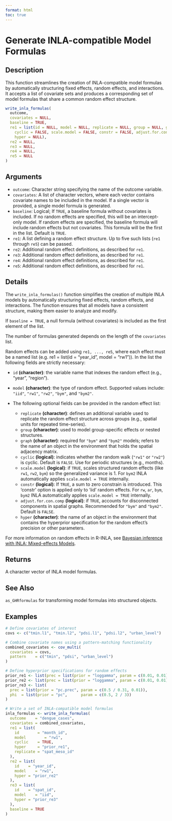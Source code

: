 ```yaml
---
format: html
toc: true
---
```


# Generate INLA-compatible Model Formulas

## Description

This function streamlines the creation of INLA-compatible model formulas by automatically structuring fixed effects, random effects, and interactions. It accepts a list of covariate sets and produces a corresponding set of model formulas that share a common random effect structure.

```r
write_inla_formulas(
  outcome,
  covariates = NULL,
  baseline = TRUE,
  re1 = list(id = NULL, model = NULL, replicate = NULL, group = NULL, graph = NULL,
    cyclic = FALSE, scale.model = FALSE, constr = FALSE, adjust.for.con.comp = FALSE,
    hyper = NULL),
  re2 = NULL,
  re3 = NULL,
  re4 = NULL,
  re5 = NULL
)
```

## Arguments

- `outcome`: Character string specifying the name of the outcome variable.
- `covariates`: A list of character vectors, where each vector contains covariate names to be included in the model. If a single vector is provided, a single model formula is generated.
- `baseline`: Logical; If `TRUE`, a baseline formula without covariates is included. If no random effects are specified, this will be an intercept-only model. If random effects are specified, the baseline formula will include random effects but not covariates. This formula will be the first in the list. Default is `TRUE`.
- `re1`: A list defining a random effect structure. Up to five such lists (`re1` through `re5`) can be passed.
- `re2`: Additional random effect definitions, as described for `re1`.
- `re3`: Additional random effect definitions, as described for `re1`.
- `re4`: Additional random effect definitions, as described for `re1`.
- `re5`: Additional random effect definitions, as described for `re1`.

## Details

The `write_inla_formulas()` function simplifies the creation of multiple INLA models by automatically structuring fixed effects, random effects, and interactions. The function ensures that all models have a consistent structure, making them easier to analyze and modify.

If `baseline = TRUE`, a null formula (without covariates) is included as the first element of the list.

The number of formulas generated depends on the length of the `covariates` list.

Random effects can be added using `re1, ..., re5`, where each effect must be a named list (e.g. re1 = list(id = "year_id", model = "rw1")). In the list the following fields are strictly necessary:

 * `id` **(character)**: the variable name that indexes the random effect (e.g., "year", "region").
 * `model` **(character)**: the type of random effect. Supported values include: `"iid"`, `"rw1"`, `"rw2"`, `"bym"`, and `"bym2"`.
 * The following optional fields can be provided in the random effect list:
   
    * `replicate` **(character)**: defines an additional variable used to replicate the random effect structure across groups (e.g., spatial units for repeated time-series).
    * `group` **(character)**: used to model group-specific effects or nested structures.
    * `graph` **(character)**: required for `"bym"` and `"bym2"` models; refers to the name of an object in the environment that holds the spatial adjacency matrix.
    * `cyclic` **(logical)**: indicates whether the random walk (`"rw1"` or `"rw2"`) is cyclic. Default is `FALSE`. Use for periodic structures (e.g., months).
    * `scale.model` **(logical)**: if `TRUE`, scales structured random effects (like `rw1`, `rw2`, `bym`) so the generalized variance is 1. For `bym2` INLA automatically applies `scale.model = TRUE` internally.
    * `constr` **(logical)**: If `TRUE`, a sum to zero constrain is introduced. This 'constr' option is applied only to 'iid' random effects. For `rw`, `ar`, `bym`, `bym2` INLA automatically applies `scale.model = TRUE` internally.
    * `adjust.for.con.comp` **(logical)**: if `TRUE`, accounts for disconnected components in spatial graphs. Recommended for `"bym"` and `"bym2"`. Default is `FALSE`.
    * `hyper` **(character)**: the name of an object in the environment that contains the hyperprior specification for the random effect's precision or other parameters.

For more information on random effects in R-INLA, see [Bayesian inference with INLA: Mixed-effects Models](https://becarioprecario.bitbucket.io/inla-gitbook/ch-mixed.html).

## Returns

A character vector of INLA model formulas.

## See Also

`as_GHRformulas` for transforming model formulas into structured objects.

## Examples

```r
# Define covariates of interest
covs <- c("tmin.l1", "tmin.l2", "pdsi.l1", "pdsi.l2", "urban_level")

# Combine covariate names using a pattern-matching functionality
combined_covariates <- cov_multi(
  covariates = covs,
  pattern    = c("tmin", "pdsi", "urban_level")
)

# Define hyperprior specifications for random effects
prior_re1 <- list(prec = list(prior = "loggamma", param = c(0.01, 0.01)))
prior_re2 <- list(prec = list(prior = "loggamma", param = c(0.01, 0.01)))
prior_re3 <- list(
  prec = list(prior = "pc.prec", param = c(0.5 / 0.31, 0.01)),
  phi  = list(prior = "pc",      param = c(0.5, 2 / 3))
)

# Write a set of INLA-compatible model formulas
inla_formulas <- write_inla_formulas(
  outcome    = "dengue_cases",
  covariates = combined_covariates,
  re1 = list(
    id        = "month_id",
    model        = "rw1",
    cyclic    = TRUE,
    hyper     = "prior_re1",
    replicate = "spat_meso_id"
  ),
  re2 = list(
    id    = "year_id",
    model    = "rw1",
    hyper = "prior_re2"
  ),
  re3 = list(
    id    = "spat_id",
    model    = "iid",
    hyper = "prior_re3"
  ),
  baseline = TRUE
)
```
